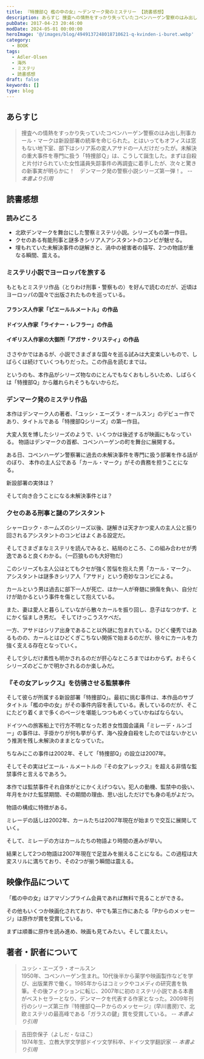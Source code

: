 ```yaml
---
title: 『特捜部Ｑ 檻の中の女』～デンマーク発のミステリー 【読書感想】
description: あらすじ 捜査への情熱をすっかり失っていたコペンハーゲン警察のはみ出し刑事カール・マークは新設部署の統率を命じられた。とはいってもオフィスは窓もない地下室、部下はシリア系の変人アサドの一人だけだったが。未解決の重大事件を専門に扱う「特捜部Ｑ」は、こうして誕生した。
pubDate: 2017-04-23 20:46:00
modDate: 2024-05-01 00:00:00
heroImage: '@/images/blog/4949137248018710621-q-kvinden-i-buret.webp'
category:
  - BOOK
tags:
  - Adler-Olsen
  - 海外
  - ミステリ
  - 読書感想
draft: false
keywords: []
type: blog
---
```



## あらすじ

> 捜査への情熱をすっかり失っていたコペンハーゲン警察のはみ出し刑事カール・マークは新設部署の統率を命じられた。とはいってもオフィスは窓もない地下室、部下はシリア系の変人アサドの一人だけだったが。未解決の重大事件を専門に扱う「特捜部Ｑ」は、こうして誕生した。まずは自殺と片付けられていた女性議員失踪事件の再調査に着手したが、次々と驚きの新事実が明らかに！　デンマーク発の警察小説シリーズ第一弾！。 <cite>-- 本書より引用</cite>

## 読書感想

### 読みどころ

- 北欧デンマークを舞台にした警察ミステリ小説。シリーズもの第一作目。
- クセのある有能刑事と謎多きシリア人アシスタントのコンビが魅せる。
- 埋もれていた未解決事件の謎解きと、渦中の被害者の描写、2つの物語が重なる瞬間、震える。

### ミステリ小説でヨーロッパを旅する

もともとミステリ作品（とりわけ刑事・警察もの）を好んで読むのだが、近頃はヨーロッパの国々で出版されたものを巡っている。

#### フランス人作家「ピエールルメートル」の作品

<BlogCard
  title='『その女アレックス』ピエール・ルメートル【読書感想・あらすじ】'
  description='その女アレックス（ピエールルメートル）のあらすじと感想。おまえが死ぬのを見たい ――男はそう言ってアレックスを監禁した。檻に幽閉され、衰弱した彼女は、死を目前に脱出を図るが……しかし、ここまでは序章にすぎない。孤独な女アレックスの壮絶なる秘密が明かされるや、物語は大逆転を繰り返し'
  url='https://www.neputa-note.net/2016/05/blog-post_30/'
  domain='www.neputa-note.net'
/>

#### ドイツ人作家「ライナー・レフラー」の作品

<BlogCard
  title='『人形遣い 事件分析官アーベル＆クリスト』 ライナー・レフラー 【読書感想・あらすじ】'
  description='人形遣い 事件分析官アーベル＆クリスト (ライナー・レフラー) のあらすじと感想。ドイツ、ケルンで続く猟奇殺人事件。被害者はいずれも腕や脚など、体の一部や内臓が失われていたため、〈解体屋〉事件と名づけられた。遺体とふたりきりになり、その声を聞くという独特な手法で捜査にあたる変人事件分析官アーベル'
  url='https://www.neputa-note.net/2017/04/abelchristo/'
  domain='www.neputa-note.net'
/>

#### イギリス人作家の大御所「アガサ・クリスティ」の作品

<BlogCard
  title='『オリエント急行殺人事件』 アガサ・クリスティ 【読書感想・あらすじ】'
  description='オリエント急行殺人事件 (アガサ・クリスティ) のあらすじと感想。あらすじ満員の乗客を乗せた豪華列車、オリエント急行にポアロも乗り合わせた。ところが列車は、深夜、ユーゴの山中で立往生してしまった。豪雪にとじこめられたのだ。翌朝、寝台車の一室から死体が発見された。死体には12箇所の刺傷がのこ'
  url='https://www.neputa-note.net/2016/10/blog-post_23/'
  domain='www.neputa-note.net'
/>

ささやかではあるが、小説でさまざまな国々を巡る試みは大変楽しいもので、しばらくは続けていくつもりだった。この作品を読むまでは。

というのも、本作品がシリーズ物なのにとんでもなくおもしろいため、しばらくは「特捜部Q」から離れられそうもないからだ。

### デンマーク発のミステリ作品

本作はデンマーク人の著者、「ユッシ・エーズラ・オールスン」のデビュー作であり、タイトルである「特捜部Qシリーズ」の第一作目。

大変人気を博したシリーズのようで、いくつかは後述するが映画にもなっている。
物語はデンマークの首都、コペンハーゲンの町を舞台に展開する。

ある日、コペンハーゲン警察署に過去の未解決事件を専門に扱う部署を作る話がのぼり、
本作の主人公である「カール・マーク」がその責務を担うことになる。

新設部署の実体は？

そして向き合うことになる未解決事件とは？

### クセのある刑事と謎のアシスタント

シャーロック・ホームズのシリーズ以後、謎解きは天才かつ変人の主人公と振り回されるアシスタントのコンビはよくある設定だ。

そしてさまざまなミステリを読んでみると、結局のところ、この組み合わせが秀逸であると良くわかる。（一匹狼ものも大好物だ）

このシリーズも主人公はとてもクセが強く苦悩を抱えた男「カール・マーク」、アシスタントは謎多きシリア人「アサド」という奇妙なコンビによる。

カールという男は過去に部下一人が死亡、ほか一人が脊髄に損傷を負い、自分だけが助かるという事件を傷として抱えている。

また、妻は愛人と暮らしていながら散々カールを振り回し、息子はなつかず、とにかく悩ましき男だ。
そしてけっこうスケベだ。

一方、アサドはシリア出身であること以外謎に包まれている。ひどく優秀ではあるものの、カールとはひどくぎこちない関係で始まるのだが、徐々にカールを力強く支える存在となっていく。

そして少しだけ素性も明かされるのだが肝心なところまではわからず。おそらくシリーズのどこかで明かされるのか楽しみだ。

### 『その女アレックス』を彷彿させる監禁事件

そして彼らが所属する新設部署「特捜部Q」。最初に挑む事件は、本作品のサブタイトル「檻の中の女」がその事件内容を表している。表しているのだが、そこにたどり着くまで多くのページを堪能しつつもめくっていかねばならない。

ドイツへの旅客船上で行方不明となった若き女性国会議員「ミレーデ・ルンゴー」の事件は、手掛かりが何も挙がらず、海へ投身自殺をしたのではないかという推測を残し未解決のままとなっていた。

ちなみにこの事件は2002年、そして「特捜部Q」の設立は2007年。

そしてその実はピエール・ルメートルの『その女アレックス』を超える非情な監禁事件と言えるであろう。

<BlogCard
  title='『その女アレックス』ピエール・ルメートル【読書感想・あらすじ】'
  description='その女アレックス（ピエールルメートル）のあらすじと感想。おまえが死ぬのを見たい ――男はそう言ってアレックスを監禁した。檻に幽閉され、衰弱した彼女は、死を目前に脱出を図るが……しかし、ここまでは序章にすぎない。孤独な女アレックスの壮絶なる秘密が明かされるや、物語は大逆転を繰り返し'
  url='https://www.neputa-note.net/2016/05/blog-post_30/'
  domain='www.neputa-note.net'
/>

本作では監禁事件それ自体がとにかくえげつない。犯人の動機、監禁中の扱い、年月をかけた監禁期間、その期間の理由、思い出しただけでも身の毛がよだつ。

物語の構成に特徴がある。

ミレーデの話しは2002年、カールたちは2007年現在が始まりで交互に展開していく。

そして、ミレーデの方はカールたちの物語より時間の進みが早い。

結果として2つの物語は2007年現在で足並みを揃えることになる。この過程は大変スリルに満ちており、その2つが揃う瞬間は震える。

<div class='not-prose'>
  <div data-vc_mylinkbox_id='886763456'></div>
</div>

## 映像作品について

「檻の中の女」はアマゾンプライム会員であれば無料で見ることができる。

<div class='not-prose'>
  <div data-vc_mylinkbox_id='886763459'></div>
</div>

その他もいくつか映画化されており、中でも第三作にあたる「Pからのメッセージ」は原作が賞を受賞している。

まずは順番に原作を読み進め、映画も見てみたい。そして震えたい。

<div class='not-prose'>
  <div data-vc_mylinkbox_id='886763463'></div>
</div>
<div class='not-prose'>
  <div data-vc_mylinkbox_id='886763467'></div>
</div>

## 著者・訳者について

> ユッシ・エーズラ・オールスン<br />
> 1950年、コペンハーゲン生まれ。10代後半から薬学や映画製作などを学び、出版業界で働く。1985年からはコミックやコメディの研究書を執筆。その後フィクションに転じ、2007年に初のミステリ小説である本書がベストセラーとなり、デンマークを代表する作家となった。2009年刊行のシリーズ第三作『特捜部Ｑ―Ｐからのメッセージ』(早川書房)で、北欧ミステリの最高峰である「ガラスの鍵」賞を受賞している。 <cite>-- 本書より引用</cite>

> 吉田奈保子（よしだ・なほこ）<br />
> 1974年生、立教大学文学部ドイツ文学科卒、ドイツ文学翻訳家 <cite>-- 本書より引用</cite>
